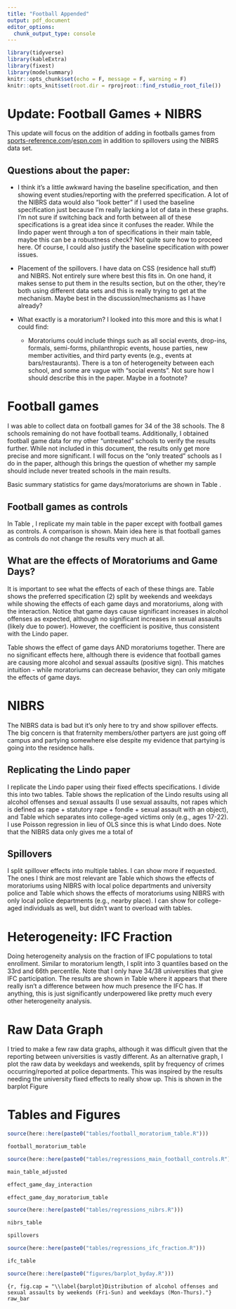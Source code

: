 ```yaml
---
title: "Football Appended"
output: pdf_document
editor_options: 
  chunk_output_type: console
---
```


```r
library(tidyverse)
library(kableExtra)
library(fixest)
library(modelsummary)
knitr::opts_chunk$set(echo = F, message = F, warning = F)
knitr::opts_knit$set(root.dir = rprojroot::find_rstudio_root_file())
```

# Update: Football Games + NIBRS

This update will focus on the addition of adding in footballs games from [sports-reference.com](sports-reference.com)/[espn.com](espn.com) in addition to spillovers using the NIBRS data set.

## Questions about the paper:

* I think it's a little awkward having the baseline specification, and then showing event studies/reporting with the preferred specification. A lot of the NIBRS data would also "look better" if I used the baseline specification just because I'm really lacking a lot of data in these graphs. I'm not sure if switching back and forth between all of these specifications is a great idea since it confuses the reader. While the lindo paper went through a ton of specifications in their main table, maybe this can be a robustness check? Not quite sure how to proceed here. Of course, I could also justify the baseline specification with power issues.

* Placement of the spillovers. I have data on CSS (residence hall stuff) and NIBRS. Not entirely sure where best this fits in. On one hand, it makes sense to put them in the results section, but on the other, they're both using different data sets and this is really trying to get at the mechanism. Maybe best in the discussion/mechanisms as I have already?

* What exactly is a moratorium? I looked into this more and this is what I could find:
  + Moratoriums could include things such as all social events, drop-ins, formals, semi-forms, philanthropic events, house parties, new member activities, and third party events (e.g., events at bars/restaurants). There is a ton of heterogeneity between each school, and some are vague with "social events". Not sure how I should describe this in the paper. Maybe in a footnote?

# Football games

I was able to collect data on football games for 34 of the 38 schools. The 8 schools remaining do not have football teams. Additionally, I obtained football game data for my other "untreated" schools to verify the results further. While not included in this document, the results only get more precise and more significant. I will focus on the "only treated" schools as I do in the paper, although this brings the question of whether my sample should include never treated schools in the main results. 

Basic summary statistics for game days/moratoriums are shown in Table \ref{football_moratorium_table}.



## Football games as controls

In Table \ref{main_table_adjusted}, I replicate my main table in the paper except with football games as controls. A comparison is shown. Main idea here is that football games as controls do not change the results very much at all. 




## What are the effects of Moratoriums and Game Days?

It is important to see what the effects of each of these things are. Table \ref{effect_game_day_interaction} shows the preferred specification (2) split by weekends and weekdays while showing the effects of each game days and moratoriums, along with the interaction. Notice that game days cause significant increases in alcohol offenses as expected, although no significant increases in sexual assaults (likely due to power). However, the coefficient is positive, thus consistent with the Lindo paper. 

Table \ref{effect_game_day_moratorium_table} shows the effect of game days AND moratoriums together. There are no significant effects here, although there is evidence that football games are causing more alcohol and sexual assaults (positive sign). This matches intuition - while moratoriums can decrease behavior, they can only mitigate the effects of game days.


# NIBRS

The NIBRS data is bad but it's only here to try and show spillover effects. The big concern is that fraternity members/other partyers are just going off campus and partying somewhere else despite my evidence that partying is going into the residence halls. 


## Replicating the Lindo paper

I replicate the Lindo paper using their fixed effects specifications. I divide this into two tables. Table \ref{lindo_rep_nibrs}
shows the replication of the Lindo results using all alcohol offenses and sexual assaults (I use sexual assaults, not rapes which is defined as rape + statutory rape + fondle + sexual assault with an object), and Table \ref{lindo_rep_nibrs_college_age} which separates into college-aged victims only (e.g., ages 17-22). I use Poisson regression in lieu of OLS since this is what Lindo does. Note that the NIBRS data only gives me a total of 

## Spillovers

I split spillover effects into multiple tables. I can show more if requested. The ones I think are most relevant are Table \ref{nibrs_table} which shows the effects of moratoriums using NIBRS with local police departments and university police and Table \ref{spillovers} which shows the effects of moratoriums using NIBRS with only local police departments (e.g., nearby place). I can show for college-aged individuals as well, but didn't want to overload with tables. 

# Heterogeneity: IFC Fraction

Doing heterogeneity analysis on the fraction of IFC populations to total enrollment. Similar to moratorium length, I split into 3 quantiles based on the 33rd and 66th percentile. Note that I only have 34/38 universities that give IFC participation. The results are shown in Table \ref{ifc_table} where it appears that there really isn't a difference between how much presence the IFC has. If anything, this is just significantly underpowered like pretty much every other heterogeneity analysis.


# Raw Data Graph

I tried to make a few raw data graphs, although it was difficult given that the reporting between universities is vastly different. As an alternative graph, I plot the raw data by weekdays and weekends, split by frequency of crimes occurring/reported at police departments. This was inspired by the results needing the university fixed effects to really show up. This is shown in the barplot Figure \ref{barplot} 

\newpage

# Tables and Figures

```r
source(here::here(paste0("tables/football_moratorium_table.R")))
```

```r
football_moratorium_table
```

```r
source(here::here(paste0("tables/regressions_main_football_controls.R")))
```

```r
main_table_adjusted
```

```r
effect_game_day_interaction
```


```r
effect_game_day_moratorium_table
```

```r
source(here::here(paste0("tables/regressions_nibrs.R")))
```
```r
nibrs_table
```

```r
spillovers
```



```r
source(here::here(paste0("tables/regressions_ifc_fraction.R")))
```

```r
ifc_table
```

```r
source(here::here(paste0("figures/barplot_byday.R")))
```

```{r, fig.cap = "\\label{barplot}Distribution of alcohol offenses and sexual assaults by weekends (Fri-Sun) and weekdays (Mon-Thurs)."}
raw_bar
```


